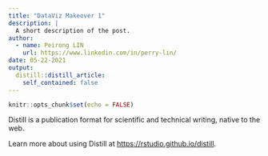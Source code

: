 ```yaml
---
title: "DataViz Makeover 1"
description: |
  A short description of the post.
author:
  - name: Peirong LIN
    url: https://www.linkedin.com/in/perry-lin/
date: 05-22-2021
output:
  distill::distill_article:
    self_contained: false
---
```



```r
knitr::opts_chunk$set(echo = FALSE)
```

Distill is a publication format for scientific and technical writing, native to the web.

Learn more about using Distill at <https://rstudio.github.io/distill>.


